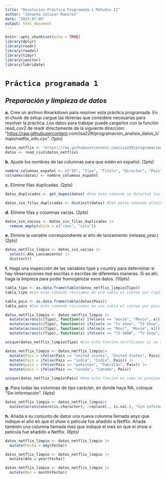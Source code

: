 ```yaml
---
title: "Resolución Práctica Programada 1 RStudio II"
author: "Johanna Salazar Ramírez"
date: "2023-07-09"
output: html_document
---
```


```r
knitr::opts_chunk$set(echo = TRUE)
library(dplyr)
library(readr)
library(readxl)
library(tidyr)
library(janitor) 
library(lubridate) 
```

# `Práctica programada 1`

## *Preparación y limpieza de datos*

**a.** Cree un archivo Rmarkdown para resolver esta práctica programada. En el chunk de setup cargue las librerías que considere necesarias para resolver la práctica. Los datos para trabajar puede cargarlos con la función read_csv2 de readr directamente de la siguiente dirección: "<https://raw.githubusercontent>.com/isa229/programacion_analisis_datos_ii/main/netflix_info.csv". (1pto)

```r
datos_netflix <- "https://raw.githubusercontent.com/isa229/programacion_analisis_datos_ii/main/netflix_info.csv"
datos <- read_csv2(datos_netflix)
```

**b.** Ajuste los nombres de las columnas para que estén en español. (2pts)

```r
nombre_columnas_español <- c("ID", "Tipo", "Titulo", "Director", "Pais", "Fecha", "Año_Lanzamiento", "Calificacion", "Duracion", "Categoria")
colnames(datos) <- nombre_columnas_español
```

**c.** Elimine filas duplicadas. (2pts)

```r
datos_duplicados <- get_dupes(datos) #Con éste comando se detectan los datos duplicados
```

```r
datos_sin_filas_duplicadas <- distinct(datos) #Con peste comando eliminamos los datos duplicados de la datos
```

**d.** Elimine filas y columnas vacías. (2pts)

```r
datos_sin_vacios <- datos_sin_filas_duplicadas |> 
  remove_empty(which = c("rows", "cols"))
```

**e.** Elimine la variable correspondiente al año de lanzamiento (release_year.) (2pts)

```r
datos_netflix_limpio <- datos_sin_vacios |> 
  select(-Año_Lanzamiento) |> 
  distinct()
```

**f.** Haga una inspección de las variables type y country para determinar si hay observaciones mal escritas o escritas de diferentes maneras. Si es ahí, haga la limpieza para poder homogenizar esos datos. (10pts)

```r
tabla_tipo <- as.data.frame(table(datos_netflix_limpio$Tipo))
tabla_tipo #Con éste comando revisamos en una tabla el conteo por tipo y se crea el dataframe.
```

```r
tabla_pais <- as.data.frame(table(datos$Pais))
tabla_pais #Con éste comando revisamos en una tabla el conteo por pais y se crea el dataframe.
```

```r
datos_netflix_limpio <- datos_netflix_limpio |>
  mutate(across(c(Tipo), function(x) ifelse(x == "movie", "Movie", x))) |>
  mutate(across(c(Tipo), function(x) ifelse(x == "tv show", "TV Show", x))) |>
  mutate(across(c(Tipo), function(x) ifelse(x == "Movi", "Movie", x))) |> 
  mutate(across(c(Tipo), function(x) ifelse(x == "TV SHOW", "TV Show", x)))
```

```r
unique(datos_netflix_limpio$Tipo) #Con esta función verificamos si se aplicaron los cambios en las variables.
```

```r
datos_netflix_limpio <- datos_netflix_limpio|>
  mutate(Pais = ifelse(Pais == "united states", "United States", Pais)) |> 
  mutate(Pais = ifelse(Pais == "india", "India", Pais)) |> 
  mutate(pais = ifelse(Pais == "pakistan", "Pakistan", Pais)) |> 
  mutate(pais = ifelse(Pais == "canada", "Canada", Pais))
```

```r
unique(datos_netflix_limpio$Pais) #Veo esta funcion es como un preview de los datos en las variables
```

**g.** Para todas las columnas de tipo carácter, en donde haya NA, coloque "Sin información". (4pts)

```r
datos_netflix_limpio <- datos_netflix_limpio|> 
  mutate(across(where(is.character), ~replace(., is.na(.), "Sin información")))
```

**h.** Añada a su conjunto de datos una nueva columna llamada anyo que indique el año en que el show o película fue añadido a Netflix. Añada también una columna llamada mes que indique el mes en que el show o película fue añadido a Netflix. (6pts)

```r
datos_netflix_limpio <- datos_netflix_limpio |> 
  mutate(Fecha = mdy(Fecha))

datos_netflix_limpio <- datos_netflix_limpio |>                              
  mutate(Año = year(Fecha))

datos_netflix_limpio <- datos_netflix_limpio |>                              
  mutate(Mes = month(Fecha))
```

